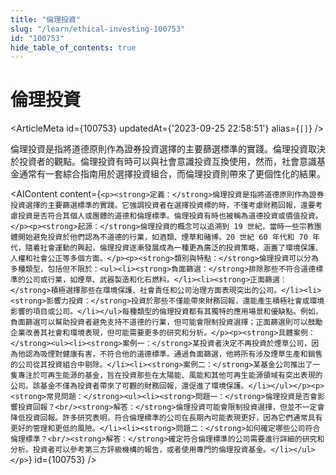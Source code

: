 ```yaml
---
title: "倫理投資"
slug: "/learn/ethical-investing-100753"
id: "100753"
hide_table_of_contents: true
---
```



# 倫理投資

<ArticleMeta id={100753} updatedAt={'2023-09-25 22:58:51'} alias={`[]`} />
<div className='border-solid border-b border-t-0 my-4 border-[var(--ifm-color-gray-300)]' />

倫理投資是指將道德原則作為證券投資選擇的主要篩選標準的實踐。倫理投資取決於投資者的觀點。倫理投資有時可以與社會意識投資互換使用，然而，社會意識基金通常有一套綜合指南用於選擇投資組合，而倫理投資則帶來了更個性化的結果。

<AIContent content={`<p><strong>定義：</strong>倫理投資是指將道德原則作為證券投資選擇的主要篩選標準的實踐。它強調投資者在選擇投資標的時，不僅考慮財務回報，還要考慮投資是否符合其個人或團體的道德和倫理標準。倫理投資有時也被稱為道德投資或價值投資。</p><p><strong>起源：</strong>倫理投資的概念可以追溯到 19 世紀，當時一些宗教團體開始避免投資於他們認為不道德的行業，如酒類、煙草和賭博。20 世紀 60 年代和 70 年代，隨着社會運動的興起，倫理投資逐漸發展成為一種更為廣泛的投資策略，涵蓋了環境保護、人權和社會公正等多個方面。</p><p><strong>類別與特點：</strong>倫理投資可以分為多種類型，包括但不限於：<ul><li><strong>負面篩選：</strong>排除那些不符合道德標準的公司或行業，如煙草、武器製造和化石燃料。</li><li><strong>正面篩選：</strong>積極選擇那些在環境保護、社會責任和公司治理方面表現突出的公司。</li><li><strong>影響力投資：</strong>投資於那些不僅能帶來財務回報，還能產生積極社會或環境影響的項目或公司。</li></ul>每種類型的倫理投資都有其獨特的應用場景和優缺點。例如，負面篩選可以幫助投資者避免支持不道德的行業，但可能會限制投資選擇；正面篩選則可以鼓勵企業改善其社會和環境表現，但可能需要更多的研究和分析。</p><p><strong>具體案例：</strong><ul><li><strong>案例一：</strong>某投資者決定不再投資於煙草公司，因為他認為吸煙對健康有害，不符合他的道德標準。通過負面篩選，他將所有涉及煙草生產和銷售的公司從其投資組合中剔除。</li><li><strong>案例二：</strong>某基金公司推出了一隻專注於可再生能源的基金，旨在投資那些在太陽能、風能和其他可再生能源領域有突出表現的公司。該基金不僅為投資者帶來了可觀的財務回報，還促進了環境保護。</li></ul></p><p><strong>常見問題：</strong><ul><li><strong>問題一：</strong>倫理投資是否會影響投資回報？<br/><strong>解答：</strong>倫理投資可能會限制投資選擇，但並不一定會降低投資回報。許多研究表明，符合倫理標準的公司在長期內可能表現更好，因為它們通常具有更好的管理和更低的風險。</li><li><strong>問題二：</strong>如何確定哪些公司符合倫理標準？<br/><strong>解答：</strong>確定符合倫理標準的公司需要進行詳細的研究和分析。投資者可以參考第三方評級機構的報告，或者使用專門的倫理投資基金。</li></ul></p>`} id={100753} />
